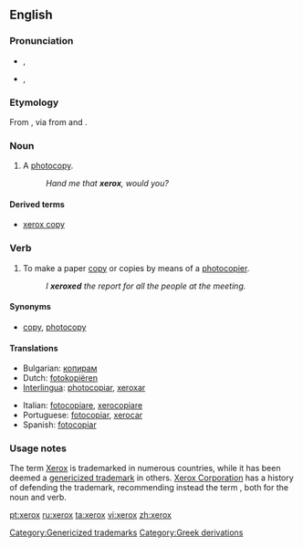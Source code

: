 {{see|Xerox}}
==English==

===Pronunciation===
* {{a|UK}} {{IPA|/ˈzɛ.rɒks/}}, {{SAMPA|/"zE.rQks/}}
*:{{hyphenation|xe|rox}}
* {{a|US}} {{enPR|zērʹäks}}, {{IPA|/ˈziːə.rɑks/}}
*:{{hyphenation|xer|ox}}

===Etymology===
From {{term|Xerox||a photocopier}}, via {{term|xerography}} from {{etyl|el}} {{term|ξηρός|tr=xēros|sc=Grek||dry|lang=el}} and {{term|γραφή|tr=graphē|sc=Grek||writing|lang=el}}.

===Noun===
{{en-noun|es}}

# {{slang|US}} A [[photocopy]].
#: ''Hand me that '''xerox''', would you?''

====Derived terms====
* [[xerox copy]]

===Verb===
{{en-verb|xerox|es}}

# {{slang|US}} To make a paper [[copy]] or copies by means of a [[photocopier]].
#: ''I '''xeroxed''' the report for all the people at the meeting.''

====Synonyms====
* {{sense|make a paper copy}} [[copy]], [[photocopy]]

====Translations====
{{trans-top|make photocopies}}
* Bulgarian: [[копирам]]
* Dutch: [[fotokopiëren]]
* [[Interlingua]]: [[photocopiar]], [[xeroxar]]
{{trans-mid}}
* Italian: [[fotocopiare]], [[xerocopiare]]
* Portuguese: [[fotocopiar]], [[xerocar]]
* Spanish: [[fotocopiar]]
{{trans-bottom}}

===Usage notes===
{{see|w:Xerox#Trademark_issues_and_name_usage}}
The term [[Xerox]] is trademarked in numerous countries, while it has been deemed a [[w:genericized trademark|genericized trademark]] in others. [[w:Xerox|Xerox Corporation]] has a history of defending the trademark, recommending instead the term {{term|photocopy}}, both for the noun and verb.


[[Category:Genericized trademarks]]
[[Category:Greek derivations]]

[[pt:xerox]]
[[ru:xerox]]
[[ta:xerox]]
[[vi:xerox]]
[[zh:xerox]]